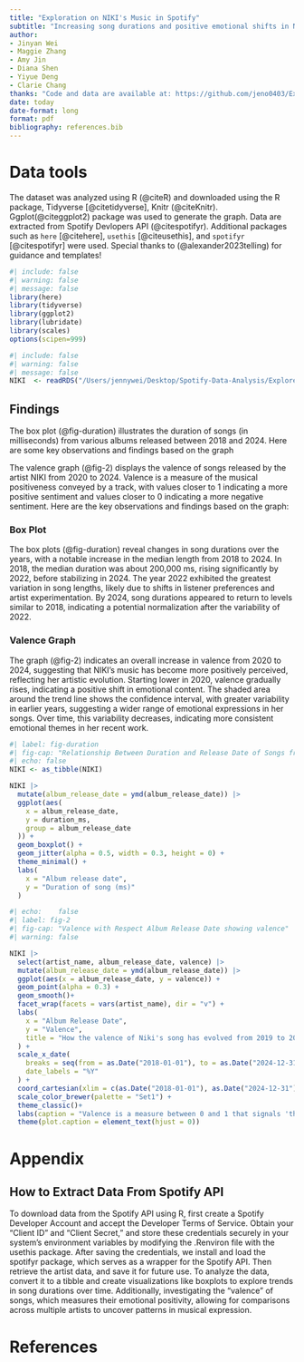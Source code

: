 ```yaml
---
title: "Exploration on NIKI's Music in Spotify"
subtitle: "Increasing song durations and positive emotional shifts in NIKI's music from 2018 to 2024."
author: 
- Jinyan Wei
- Maggie Zhang
- Amy Jin
- Diana Shen
- Yiyue Deng
- Clarie Chang 
thanks: "Code and data are available at: https://github.com/jeno0403/Explore_Spotify_Data.git"
date: today
date-format: long
format: pdf
bibliography: references.bib
---
```


# Data tools

The dataset was analyzed using R (@citeR) and downloaded using the R package, Tidyverse [@citetidyverse], Knitr (@citeKnitr). Ggplot(@citeggplot2) package was used to generate the graph. Data are extracted from Spotify Devlopers API (@citespotifyr). Additional packages such as `here` [@citehere], `usethis` [@citeusethis], and `spotifyr` [@citespotifyr] were used. Special thanks to (@alexander2023telling) for guidance and templates!

```r
#| include: false
#| warning: false
#| message: false
library(here)
library(tidyverse)
library(ggplot2)
library(lubridate)
library(scales)
options(scipen=999)
```

```r
#| include: false
#| warning: false
#| message: false
NIKI  <- readRDS("/Users/jennywei/Desktop/Spotify-Data-Analysis/Explore_Spotify_Data/data/00-raw_data/niki.rds")
```


## Findings 

The box plot (@fig-duration) illustrates the duration of songs (in milliseconds) from various albums released between 2018 and 2024. Here are some key observations and findings based on the graph

The valence graph (@fig-2) displays the valence of songs released by the artist NIKI from 2020 to 2024. Valence is a measure of the musical positiveness conveyed by a track, with values closer to 1 indicating a more positive sentiment and values closer to 0 indicating a more negative sentiment. Here are the key observations and findings based on the graph:


### Box Plot 

The box plots (@fig-duration) reveal changes in song durations over the years, with a notable increase in the median length from 2018 to 2024. In 2018, the median duration was about 200,000 ms, rising significantly by 2022, before stabilizing in 2024. The year 2022 exhibited the greatest variation in song lengths, likely due to shifts in listener preferences and artist experimentation. By 2024, song durations appeared to return to levels similar to 2018, indicating a potential normalization after the variability of 2022.

### Valence Graph 

The graph (@fig-2) indicates an overall increase in valence from 2020 to 2024, suggesting that NIKI's music has become more positively perceived, reflecting her artistic evolution. Starting lower in 2020, valence gradually rises, indicating a positive shift in emotional content. The shaded area around the trend line shows the confidence interval, with greater variability in earlier years, suggesting a wider range of emotional expressions in her songs. Over time, this variability decreases, indicating more consistent emotional themes in her recent work.


```r
#| label: fig-duration
#| fig-cap: "Relationship Between Duration and Release Date of Songs from NIKI"
#| echo: false
NIKI <- as_tibble(NIKI)

NIKI |>
  mutate(album_release_date = ymd(album_release_date)) |>
  ggplot(aes(
    x = album_release_date,
    y = duration_ms,
    group = album_release_date
  )) +
  geom_boxplot() +
  geom_jitter(alpha = 0.5, width = 0.3, height = 0) +
  theme_minimal() +
  labs(
    x = "Album release date",
    y = "Duration of song (ms)"
  )
```
```r
#| echo:    false
#| label: fig-2
#| fig-cap: "Valence with Respect Album Release Date showing valence"
#| warning: false

NIKI |>
  select(artist_name, album_release_date, valence) |>
  mutate(album_release_date = ymd(album_release_date)) |> 
  ggplot(aes(x = album_release_date, y = valence)) +
  geom_point(alpha = 0.3) +
  geom_smooth()+
  facet_wrap(facets = vars(artist_name), dir = "v") +
  labs(
    x = "Album Release Date",
    y = "Valence",
    title = "How the valence of Niki's song has evolved from 2019 to 2024."
  ) +
  scale_x_date(
    breaks = seq(from = as.Date("2018-01-01"), to = as.Date("2024-12-31"), by = "1 year"),
    date_labels = "%Y"
  ) +
  coord_cartesian(xlim = c(as.Date("2018-01-01"), as.Date("2024-12-31"))) +
  scale_color_brewer(palette = "Set1") +
  theme_classic()+
  labs(caption = "Valence is a measure between 0 and 1 that signals 'the musical positiveness' of the track; higher values are more positive.") +
  theme(plot.caption = element_text(hjust = 0))

```

# Appendix

## How to Extract Data From Spotify API
To download data from the Spotify API using R, first create a Spotify Developer Account and accept the Developer Terms of Service. Obtain your "Client ID" and "Client Secret," and store these credentials securely in your system's environment variables by modifying the .Renviron file with the usethis package. After saving the credentials, we install and load the spotifyr package, which serves as a wrapper for the Spotify API. Then retrieve the artist data, and save it for future use. To analyze the data, convert it to a tibble and create visualizations like boxplots to explore trends in song durations over time. Additionally, investigating the "valence" of songs, which measures their emotional positivity, allowing for comparisons across multiple artists to uncover patterns in musical expression.

\newpage

# References